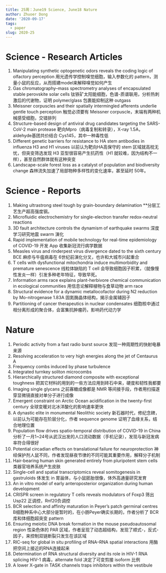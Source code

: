 ```yaml
---
title: 25周：June19 Science, June18 Nature
author: Zhuoer Dong
date: '2020-09-17'
tags:
  - paper
slug: 2020-25
---
```




# Science - Research Articles

1. Manipulating synthetic optogenetic odors reveals the coding logic of olfactory perception
   用光遗传学控制嗅觉细胞，输入参数化的 pattern，测量小鼠的反应，从而搭建model来解释嗅觉如何产生
1. Gas chromatography–mass spectrometry analyses of encapsulated stable perovskite solar cells
   钛铁矿太阳能细胞，色谱-质谱联用，分析热刺激后的代谢物，证明 polymer/glass 包裹能抑制这种 outgass
1. Meissner corpuscles and their spatially intermingled afferents underlie gentle touch perception
   触觉必须要有 Meissner corpuscle，末端有两种机械感受细胞，交错排列
1. Structure-based design of antiviral drug candidates targeting the SARS-CoV-2 main protease
   靶向Mpro（病毒复制和转录），X-ray 1.5A，aldehyde基团共价结合 Cys145，其中一种毒性低
1. Different genetic barriers for resistance to HA stem antibodies in influenza H3 and H1 viruses
   以前认为靶向HA高保守的 stem 区域就高枕无忧，但突变筛选发现 H3 亚型很容易产生抗药性（H1 就较难，因为结构不一样），甚至自然群体就有这种突变
1. Landscape-scale forest loss as a catalyst of population and biodiversity change
   森林流失加速了局部物种多样性的变化速率，甚至延时 50年。



# Science - Reports

1. Making ultrastrong steel tough by grain-boundary delamination
   **分层工艺生产超高强度钢。
1. Microfluidic electrochemistry for single-electron transfer redox-neutral reactions
1. 3D fault architecture controls the dynamism of earthquake swarms
   深度学习研究地震 swarm 演化
1. Rapid implementation of mobile technology for real-time epidemiology of COVID-19
   开发 App 收集新冠流行病学数据
1. Measles virus and rinderpest virus divergence dated to the sixth century BCE
   麻疹与牛瘟病毒在 6世纪前演化分叉，也许和大城市兴起重合
1. T cells with dysfunctional mitochondria induce multimorbidity and premature senescence
   线粒体缺陷的 T cell 会导致细胞因子积累，（就像慢性发炎一样）引发多种老年特征，导致早死。
1. Information arms race explains plant-herbivore chemical communication in ecological communities
   用信息论解释植物与食草动物 arm race
1. Structural evidence for a dynamic metallocofactor during N2 reduction by Mo-nitrogenase
   1.83A 固氮酶晶体结构，揭示金属辅因子
1. Partitioning of cancer therapeutics in nuclear condensates
   细胞核中通过相分离形成的聚合体，会富集抗肿瘤药，影响药代动力学



# Nature

1. Periodic activity from a fast radio burst source
   发现一种周期性的快射电暴来源
1. Resolving acceleration to very high energies along the jet of Centaurus A
1. Frequency combs induced by phase turbulence
1. Integrated turnkey soliton microcombs
1. Hierarchically structured diamond composite with exceptional toughness
   把其它材料的用到的一些方法应用到砖石中来，硬度和韧性我都要
1. Imaging single glycans
   之前寡糖成像都是 NMR 等间接手段，作者用扫描遂穿显微镜直接对单分子进行成像
1. Emergent constraint on Arctic Ocean acidification in the twenty-first century
   全球变暖对北冰洋酸化的影响速率更快
1. A dynastic elite in monumental Neolithic society
   新石器时代，修纪念碑，以前认为可能存在阶层分化，作者 sequence genome 证明了血缘关系，结合地理位置
1. Population flow drives spatio-temporal distribution of COVID-19 in China
   分析了一月1~24号从武汉出发的人口流动数据（手机记录），发现与新冠发病率符合得很好
1. Potential circadian effects on translational failure for neuroprotection
   神经保护剂人鼠不同，作者发现昼夜节律的不同可能其重要作用，解释分子机制
1. Hair-bearing human skin generated entirely from pluripotent stem cells
   类器官培养系统产生皮肤
1. Single-cell and spatial transcriptomics reveal somitogenesis in gastruloids
   体发生 in 胃甾体，与小鼠胚胎很像，体外高通量研究发育
1. An in vitro model of early anteroposterior organization during human development
1. CRISPR screen in regulatory T cells reveals modulators of Foxp3
   筛出 Usp22 正调控，Rnf20负调控
1. BCR selection and affinity maturation in Peyer’s patch germinal centres
   B细胞种系中心大部分是暂时的，在小肠Peyer确实长期的，作者分析了 BCR 库和体细胞超突变 pattern
1. Ensuring meiotic DNA break formation in the mouse pseudoautosomal region
   性染色体的 PAR 区域，作者呈现了动态超结构，发现了顺式-，反式-因子，来控制双链断裂只发生在该区域
1. RIC-seq for global in situ profiling of RNA–RNA spatial interactions
   用酶把空间上接近的RNA连接起来
1. Determination of RNA structural diversity and its role in HIV-1 RNA splicing
   HIV-1 病毒，alternate fold 决定了可变剪接 isoform 比例
1. A lower X-gate in TASK channels traps inhibitors within the vestibule
 